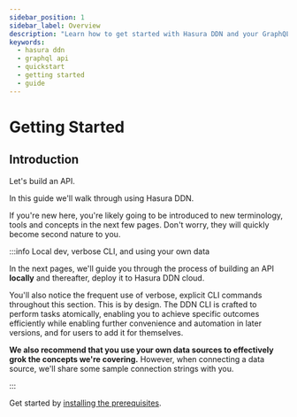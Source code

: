 ```yaml
---
sidebar_position: 1
sidebar_label: Overview
description: "Learn how to get started with Hasura DDN and your GraphQL API."
keywords:
  - hasura ddn
  - graphql api
  - quickstart
  - getting started
  - guide
---
```


# Getting Started

## Introduction

Let's build an API.

In this guide we'll walk through using Hasura DDN.

If you're new here, you're likely going to be introduced to new terminology, tools and concepts in the next few pages.
Don't worry, they will quickly become second nature to you.

:::info Local dev, verbose CLI, and using your own data

In the next pages, we'll guide you through the process of building an API **locally** and thereafter, deploy it to
Hasura DDN cloud.

You'll also notice the frequent use of verbose, explicit CLI commands throughout this section. This is by design. The
DDN CLI is crafted to perform tasks atomically, enabling you to achieve specific outcomes efficiently while enabling
further convenience and automation in later versions, and for users to add it for themselves.

**We also recommend that you use your own data sources to effectively grok the concepts we're covering.** However, when
connecting a data source, we'll share some sample connection strings with you.

:::

Get started by [installing the prerequisites](/getting-started/build/prerequisites/).
